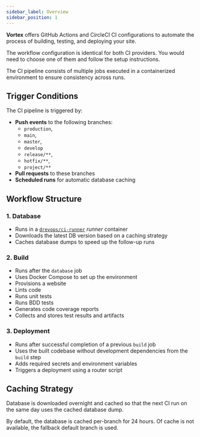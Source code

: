 ```yaml
---
sidebar_label: Overview
sidebar_position: 1
---
```


**Vortex** offers GitHub Actions and CircleCI CI configurations to automate the
process of building, testing, and deploying your site.

The workflow configuration is identical for both CI providers. You would need to
choose one of them and follow the setup instructions.

The CI pipeline consists of multiple jobs executed in a containerized
environment to ensure consistency across runs.

## Trigger Conditions

The CI pipeline is triggered by:

- **Push events** to the following branches:
  - `production`,
  - `main`,
  - `master`,
  - `develop`
  - `release/**`,
  - `hotfix/**`,
  - `project/**`
- **Pull requests** to these branches
- **Scheduled runs** for automatic database caching

## Workflow Structure

### 1. Database

- Runs in a [`drevops/ci-runner`](https://github.com/drevops/ci-runner) _runner_ container
- Downloads the latest DB version based on a caching strategy
- Caches database dumps to speed up the follow-up runs

### 2. Build

- Runs after the `database` job
- Uses Docker Compose to set up the environment
- Provisions a website
- Lints code
- Runs unit tests
- Runs BDD tests
- Generates code coverage reports
- Collects and stores test results and artifacts

### 3. Deployment

- Runs after successful completion of a previous `build` job
- Uses the built codebase without development dependencies from the `build` step
- Adds required secrets and environment variables
- Triggers a deployment using a router script

## Caching Strategy

Database is downloaded overnight and cached so that the next CI run on the same
day uses the cached database dump.

By default, the database is cached per-branch for 24 hours. Of cache is not
available, the fallback default branch is used.
